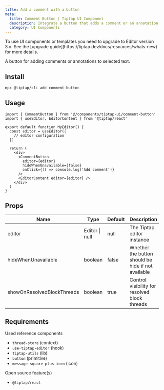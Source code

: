 ```yaml
---
title: Add a comment with a button
meta:
  title: Comment Button | Tiptap UI Component
  description: Integrate a button that adds a comment or an annotation to a selected text in Tiptap. More in the docs!
  category: UI Components
---
```



<Callout title="Upgrade to v3" variant="warning">
  To use UI components or templates you need to upgrade to Editor version 3.x. See the [upgrade
  guide](https://tiptap.dev/docs/resources/whats-new) for more details.
</Callout>

A button for adding comments or annotations to selected text.

## Install

```bash
npx @tiptap/cli add comment-button
```

## Usage

```tsx
import { CommentButton } from '@/components/tiptap-ui/comment-button'
import { useEditor, EditorContent } from '@tiptap/react'

export default function MyEditor() {
  const editor = useEditor({
    // editor configuration
  })

  return (
    <div>
      <CommentButton
        editor={editor}
        hideWhenUnavailable={false}
        onClick={() => console.log('Add comment')}
      />
      <EditorContent editor={editor} />
    </div>
  )
}
```

## Props

| Name                       | Type           | Default | Description                                        |
| -------------------------- | -------------- | ------- | -------------------------------------------------- |
| editor                     | Editor \| null | null    | The Tiptap editor instance                         |
| hideWhenUnavailable        | boolean        | false   | Whether the button should be hide if not available |
| showOnResolvedBlockThreads | boolean        | true    | Control visibility for resolved block threads      |

## Requirements

Used reference components

- `thread-store` (context)
- `use-tiptap-editor` (hook)
- `tiptap-utils` (lib)
- `button` (primitive)
- `message-square-plus-icon` (icon)

Open source feature(s)

- `@tiptap/react`
